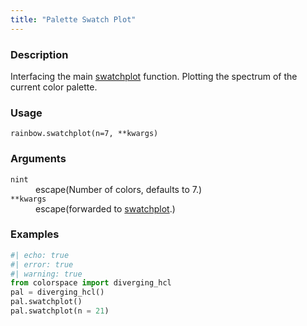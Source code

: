 ```yaml
---
title: "Palette Swatch Plot"
---
```


### Description

Interfacing the main [swatchplot](colorspace.swatchplot.swatchplot.qmd)
function. Plotting the spectrum of the current color palette.

### Usage

<pre><code class='language-python'>rainbow.swatchplot(n=7, **kwargs)</code></pre>

### Arguments

<dl class="pyp-list param-list">
  <dt style = "white-space: nowrap; font-family: monospace; vertical-align: top">
   <code id="colorspace.palettes.rainbow.swatchplot:n">n</code><code class="argument-class">int</code>
  </dt>
 <dd>escape(Number of colors, defaults to 7.)</dd>
  <dt style = "white-space: nowrap; font-family: monospace; vertical-align: top">
   <code id="colorspace.palettes.rainbow.swatchplot:**kwargs">**kwargs</code>
  </dt>
 <dd>escape(forwarded to [swatchplot](colorspace.swatchplot.swatchplot.qmd).)</dd>
</dl>

### Examples

```python
#| echo: true
#| error: true
#| warning: true
from colorspace import diverging_hcl
pal = diverging_hcl()
pal.swatchplot()
pal.swatchplot(n = 21)
```



